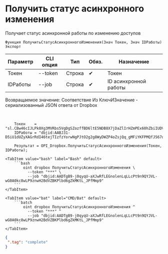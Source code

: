 ﻿---
sidebar_position: 5
---


# Получить статус асинхронного изменения
 Получает статус асинхронной работы по изменению доступов



`Функция ПолучитьСтатусАсинхронногоИзменения(Знач Токен, Знач IDРаботы) Экспорт`

  | Параметр | CLI опция | Тип | Обяз. | Назначение |
  |-|-|-|-|-|
  | Токен | --token | Строка | &#x2714; | Токен |
  | IDРаботы | --job | Строка | &#x2714; | ID асинхронной работы |

  
  Возвращаемое значение:   Соответствие Из КлючИЗначение - сериализованный JSON ответа от Dropbox

<br/>




```bsl title="Пример использования для 1С:Предприятие/OneScript"
    Токен    = "sl.CBw46cIJLPk0Xg3MVRbs5VgDgSZozffBD6ltE5NDB8X7jDaZlIrHZmPEx60hZbiIUDVhfEjuNc...";
    IDРаботы = "dbjid:AABJ31-D5iU1dUZyXAGrRdI46tejTIzfzYorwNgPJtO2g2g8WyDWZP4oZsjQq_gMFiYKFPMQfJ567qUgkATbyx6c";

    Результат = OPI_Dropbox.ПолучитьСтатусАсинхронногоИзменения(Токен, IDРаботы);
```
    

 <Tabs>
  
    <TabItem value="bash" label="Bash" default>
        ```bash
            oint dropbox ПолучитьСтатусАсинхронногоИзменения \
              --token "***" \
              --job "dbjid:AADTgB9-j0qyqU-aXJwRfLEGnolenLqLLcPt9n9QYJVL-wG0A0kc8wLP9znwH2BdVZBKPlbd6gZkMKtL_JPfMmp9"
        ```
    </TabItem>
  
    <TabItem value="bat" label="CMD/Bat" default>
        ```batch
            oint dropbox ПолучитьСтатусАсинхронногоИзменения ^
              --token "***" ^
              --job "dbjid:AADTgB9-j0qyqU-aXJwRfLEGnolenLqLLcPt9n9QYJVL-wG0A0kc8wLP9znwH2BdVZBKPlbd6gZkMKtL_JPfMmp9"
        ```
    </TabItem>
</Tabs>


```json title="Результат"
{
 ".tag": "complete"
}
```
